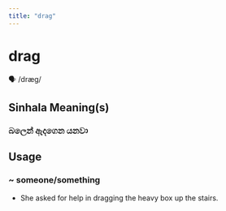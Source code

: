 ```yaml
---
title: "drag"
---
```


# drag

🗣️ /dræɡ/

## Sinhala Meaning(s)

### බලෙන් ඇදගෙන යනවා

## Usage

### ~ someone/something

- She asked for help in dragging the heavy box up the stairs. 

